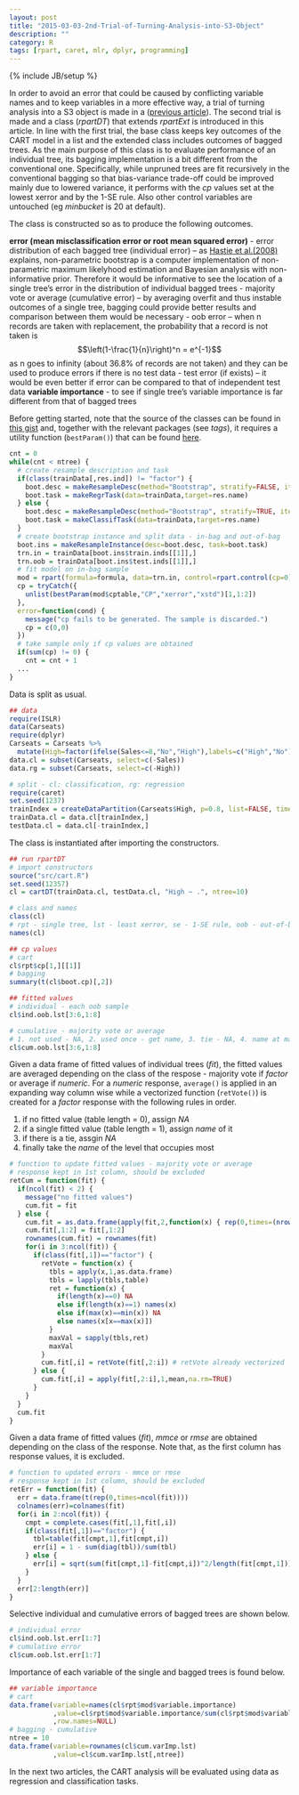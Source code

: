 ```yaml
---
layout: post
title: "2015-03-03-2nd-Trial-of-Turning-Analysis-into-S3-Object"
description: ""
category: R
tags: [rpart, caret, mlr, dplyr, programming]
---
```

{% include JB/setup %}

In order to avoid an error that could be caused by conflicting variable names and to keep variables in a more effective way, a trial of turning analysis into a S3 object is made in a ([previous article](http://jaehyeon-kim.github.io/r/2015/02/21/Quick-Trial-of-Turning-Analysis-into-S3-Object/)). The second trial is made and a class (*rpartDT*) that extends *rpartExt* is introduced in this article. In line with the first trial, the base class keeps key outcomes of the CART model in a list and the extended class includes outcomes of bagged trees. As the main purpose of this class is to evaluate performance of an individual tree, its bagging implementation is a bit different from the conventional one. Specifically, while unpruned trees are fit recursively in the conventional bagging so that bias-variance trade-off could be improved mainly due to lowered variance, it performs with the *cp* values set at the lowest xerror and by the 1-SE rule. Also other control variables are untouched (eg *minbucket* is 20 at default).

The class is constructed so as to produce the following outcomes.

**error (mean misclassification error or root mean squared error)**
- error distribution of each bagged tree (individual error)
-- as [Hastie et al.(2008)](http://statweb.stanford.edu/~tibs/ElemStatLearn/) explains, non-parametric bootstrap is a computer implementation of non-parametric maximum likelyhood estimation and Bayesian analysis with non-informative prior. Therefore it would be informative to see the location of a single tree's error in the distribution of individual bagged trees
- majority vote or average (cumulative error)
-- by averaging overfit and thus instable outcomes of a single tree, bagging could provide better results and comparison between them would be necessary
- oob error
-- when n records are taken with replacement, the probability that a record is not taken is $$\left(1-\frac{1}{n}\right)^n = e^{-1}$$ as n goes to infinity (about 36.8% of records are not taken) and they can be used to produce errors if there is no test data
- test error (if exists)
-- it would be even better if error can be compared to that of independent test data
**variable importance**
- to see if single tree's variable importance is far different from that of bagged trees

Before getting started, note that the source of the classes can be found in [this gist](https://gist.github.com/jaehyeon-kim/b89dcbd2fb0b84fd236e) and, together with the relevant packages (see *tags*), it requires a utility function (`bestParam()`) that can be found [here](https://gist.github.com/jaehyeon-kim/5622ae9fa982e0b46550).

```r
cnt = 0
while(cnt < ntree) {
  # create resample description and task
  if(class(trainData[,res.ind]) != "factor") {
    boot.desc = makeResampleDesc(method="Bootstrap", stratify=FALSE, iters=1)
    boot.task = makeRegrTask(data=trainData,target=res.name)
  } else {
    boot.desc = makeResampleDesc(method="Bootstrap", stratify=TRUE, iters=1)
    boot.task = makeClassifTask(data=trainData,target=res.name)
  }
  # create bootstrap instance and split data - in-bag and out-of-bag
  boot.ins = makeResampleInstance(desc=boot.desc, task=boot.task) 
  trn.in = trainData[boot.ins$train.inds[[1]],]
  trn.oob = trainData[boot.ins$test.inds[[1]],]
  # fit model on in-bag sample
  mod = rpart(formula=formula, data=trn.in, control=rpart.control(cp=0))
  cp = tryCatch({
    unlist(bestParam(mod$cptable,"CP","xerror","xstd")[1,1:2])
  },
  error=function(cond) { 
    message("cp fails to be generated. The sample is discarded.")
    cp = c(0,0)
  })
  # take sample only if cp values are obtained
  if(sum(cp) != 0) {
    cnt = cnt + 1
  ...
}
```

Data is split as usual.

```r
## data
require(ISLR)
data(Carseats)
require(dplyr)
Carseats = Carseats %>% 
  mutate(High=factor(ifelse(Sales<=8,"No","High"),labels=c("High","No")))
data.cl = subset(Carseats, select=c(-Sales))
data.rg = subset(Carseats, select=c(-High))

# split - cl: classification, rg: regression
require(caret)
set.seed(1237)
trainIndex = createDataPartition(Carseats$High, p=0.8, list=FALSE, times=1)
trainData.cl = data.cl[trainIndex,]
testData.cl = data.cl[-trainIndex,]
```

The class is instantiated after importing the constructors.

```r
## run rpartDT
# import constructors
source("src/cart.R")
set.seed(12357)
cl = cartDT(trainData.cl, testData.cl, "High ~ .", ntree=10)
```

```r
# class and names
class(cl)
# rpt - single tree, lst - least xerror, se - 1-SE rule, oob - out-of-bag sample, tst - test data, ind (cum) - individual (cumulative) prediction or error
names(cl)
```


```r
## cp values
# cart
cl$rpt$cp[1,][[1]]
# bagging
summary(t(cl$boot.cp)[,2])
```

```r
## fitted values
# individual - each oob sample
cl$ind.oob.lst[3:6,1:8]

# cumulative - majority vote or average
# 1. not used - NA, 2. used once - get name, 3. tie - NA, 4. name at max number of labels
cl$cum.oob.lst[3:6,1:8]
```

Given a data frame of fitted values of individual trees (*fit*), the fitted values are averaged depending on the class of the respose - majority vote if *factor* or average if *numeric*. For a *numeric* response, `average()` is applied in an expanding way column wise while a vectorized function (`retVote()`) is created for a *factor* response with the following rules in order.

1. if no fitted value (table length = 0), assign *NA*
2. if a single fitted value (table length = 1), assign *name* of it
3. if there is a tie, assgin *NA*
4. finally take the *name* of the level that occupies most

```r
# function to update fitted values - majority vote or average
# response kept in 1st column, should be excluded
retCum = function(fit) {
  if(ncol(fit) < 2) {
    message("no fitted values")
    cum.fit = fit
  } else {
    cum.fit = as.data.frame(apply(fit,2,function(x) { rep(0,times=(nrow(fit))) }))
    cum.fit[,1:2] = fit[,1:2]
    rownames(cum.fit) = rownames(fit)
    for(i in 3:ncol(fit)) {
      if(class(fit[,1])=="factor") {
        retVote = function(x) {
          tbls = apply(x,1,as.data.frame)
          tbls = lapply(tbls,table)
          ret = function(x) {
            if(length(x)==0) NA 
            else if(length(x)==1) names(x) 
            else if(max(x)==min(x)) NA 
            else names(x[x==max(x)])
          }
          maxVal = sapply(tbls,ret)
          maxVal
        }
        cum.fit[,i] = retVote(fit[,2:i]) # retVote already vectorized
      } else {
        cum.fit[,i] = apply(fit[,2:i],1,mean,na.rm=TRUE)
      }
    }  
  }
  cum.fit
}
```

Given a data frame of fitted values (*fit*), *mmce* or *rmse* are obtained depending on the class of the response. Note that, as the first column has response values, it is excluded.

```r
# function to updated errors - mmce or rmse
# response kept in 1st column, should be excluded
retErr = function(fit) {
  err = data.frame(t(rep(0,times=ncol(fit))))
  colnames(err)=colnames(fit)
  for(i in 2:ncol(fit)) {
    cmpt = complete.cases(fit[,1],fit[,i])
    if(class(fit[,1])=="factor") {
      tbl=table(fit[cmpt,1],fit[cmpt,i])
      err[i] = 1 - sum(diag(tbl))/sum(tbl)
    } else {
      err[i] = sqrt(sum(fit[cmpt,1]-fit[cmpt,i])^2/length(fit[cmpt,1]))
    }    
  }
  err[2:length(err)]
}
```

Selective individual and cumulative errors of bagged trees are shown below.

```r
# individual error
cl$ind.oob.lst.err[1:7]
# cumulative error
cl$cum.oob.lst.err[1:7]
```

Importance of each variable of the single and bagged trees is found below.

```r
## variable importance
# cart
data.frame(variable=names(cl$rpt$mod$variable.importance)
           ,value=cl$rpt$mod$variable.importance/sum(cl$rpt$mod$variable.importance)
           ,row.names=NULL)
# bagging - cumulative
ntree = 10
data.frame(variable=rownames(cl$cum.varImp.lst)
           ,value=cl$cum.varImp.lst[,ntree])
```

In the next two articles, the CART analysis will be evaluated using data as regression and classification tasks.